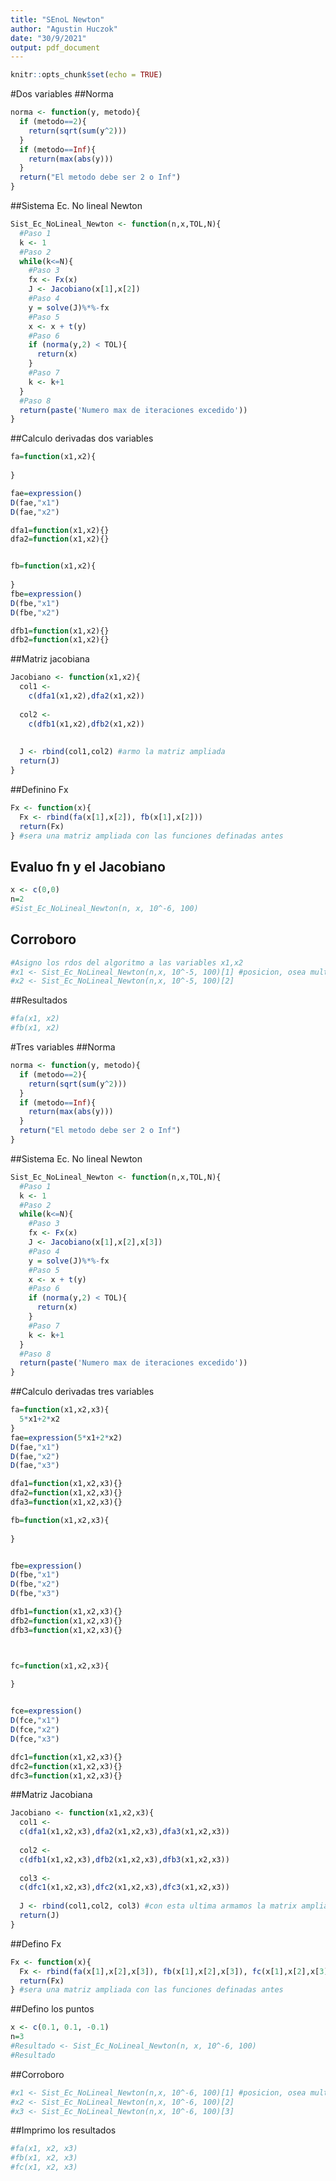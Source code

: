 ```yaml
---
title: "SEnoL Newton"
author: "Agustin Huczok"
date: "30/9/2021"
output: pdf_document
---
```


```r
knitr::opts_chunk$set(echo = TRUE)
```






#Dos variables
##Norma


```r
norma <- function(y, metodo){
  if (metodo==2){
    return(sqrt(sum(y^2)))
  }
  if (metodo==Inf){
    return(max(abs(y)))
  }
  return("El metodo debe ser 2 o Inf")
}

```

##Sistema Ec. No lineal Newton


```r
Sist_Ec_NoLineal_Newton <- function(n,x,TOL,N){
  #Paso 1
  k <- 1
  #Paso 2
  while(k<=N){
    #Paso 3
    fx <- Fx(x)
    J <- Jacobiano(x[1],x[2])
    #Paso 4
    y = solve(J)%*%-fx
    #Paso 5
    x <- x + t(y)
    #Paso 6
    if (norma(y,2) < TOL){
      return(x)
    }
    #Paso 7
    k <- k+1
  }
  #Paso 8
  return(paste('Numero max de iteraciones excedido'))
}
```
##Calculo derivadas dos variables

```r
fa=function(x1,x2){
  
}

fae=expression()
D(fae,"x1")
D(fae,"x2")

dfa1=function(x1,x2){}
dfa2=function(x1,x2){}


fb=function(x1,x2){
  
}
fbe=expression()
D(fbe,"x1")
D(fbe,"x2")

dfb1=function(x1,x2){}
dfb2=function(x1,x2){}
```





##Matriz jacobiana

```r



Jacobiano <- function(x1,x2){
  col1 <- 
    c(dfa1(x1,x2),dfa2(x1,x2))
  
  col2 <- 
    c(dfb1(x1,x2),dfb2(x1,x2))
  
  
  J <- rbind(col1,col2) #armo la matriz ampliada
  return(J)
}
```

##Definino Fx

```r

Fx <- function(x){
  Fx <- rbind(fa(x[1],x[2]), fb(x[1],x[2]))
  return(Fx)
} #sera una matriz ampliada con las funciones definadas antes

```

## Evaluo fn y el Jacobiano
```r


x <- c(0,0)
n=2
#Sist_Ec_NoLineal_Newton(n, x, 10^-6, 100)
```

## Corroboro
```r



#Asigno los rdos del algoritmo a las variables x1,x2
#x1 <- Sist_Ec_NoLineal_Newton(n,x, 10^-5, 100)[1] #posicion, osea mult por posicion 1
#x2 <- Sist_Ec_NoLineal_Newton(n,x, 10^-5, 100)[2]
```

##Resultados
```r



#fa(x1, x2)
#fb(x1, x2)

```










#Tres variables
##Norma


```r
norma <- function(y, metodo){
  if (metodo==2){
    return(sqrt(sum(y^2)))
  }
  if (metodo==Inf){
    return(max(abs(y)))
  }
  return("El metodo debe ser 2 o Inf")
}

```

##Sistema Ec. No lineal Newton


```r
Sist_Ec_NoLineal_Newton <- function(n,x,TOL,N){
  #Paso 1
  k <- 1
  #Paso 2
  while(k<=N){
    #Paso 3
    fx <- Fx(x)
    J <- Jacobiano(x[1],x[2],x[3])
    #Paso 4
    y = solve(J)%*%-fx
    #Paso 5
    x <- x + t(y)
    #Paso 6
    if (norma(y,2) < TOL){
      return(x)
    }
    #Paso 7
    k <- k+1
  }
  #Paso 8
  return(paste('Numero max de iteraciones excedido'))
}
```
##Calculo derivadas tres variables

```r
fa=function(x1,x2,x3){
  5*x1+2*x2
}
fae=expression(5*x1+2*x2)
D(fae,"x1")
D(fae,"x2")
D(fae,"x3")

dfa1=function(x1,x2,x3){}
dfa2=function(x1,x2,x3){}
dfa3=function(x1,x2,x3){}

fb=function(x1,x2,x3){
  
}


fbe=expression()
D(fbe,"x1")
D(fbe,"x2")
D(fbe,"x3")

dfb1=function(x1,x2,x3){}
dfb2=function(x1,x2,x3){}
dfb3=function(x1,x2,x3){}



fc=function(x1,x2,x3){
  
}


fce=expression()
D(fce,"x1")
D(fce,"x2")
D(fce,"x3")

dfc1=function(x1,x2,x3){}
dfc2=function(x1,x2,x3){}
dfc3=function(x1,x2,x3){}

```

##Matriz Jacobiana

```r
Jacobiano <- function(x1,x2,x3){
  col1 <- 
  c(dfa1(x1,x2,x3),dfa2(x1,x2,x3),dfa3(x1,x2,x3))
  
  col2 <- 
  c(dfb1(x1,x2,x3),dfb2(x1,x2,x3),dfb3(x1,x2,x3))
  
  col3 <-
  c(dfc1(x1,x2,x3),dfc2(x1,x2,x3),dfc3(x1,x2,x3))
  
  J <- rbind(col1,col2, col3) #con esta ultima armamos la matrix ampliada
  return(J)
}
```

##Defino Fx

```r
Fx <- function(x){
  Fx <- rbind(fa(x[1],x[2],x[3]), fb(x[1],x[2],x[3]), fc(x[1],x[2],x[3]))
  return(Fx)
} #sera una matriz ampliada con las funciones definadas antes
```

##Defino los puntos

```r
x <- c(0.1, 0.1, -0.1)
n=3
#Resultado <- Sist_Ec_NoLineal_Newton(n, x, 10^-6, 100)
#Resultado
```
##Corroboro

```r
#x1 <- Sist_Ec_NoLineal_Newton(n,x, 10^-6, 100)[1] #posicion, osea mult por posicion 1
#x2 <- Sist_Ec_NoLineal_Newton(n,x, 10^-6, 100)[2]
#x3 <- Sist_Ec_NoLineal_Newton(n,x, 10^-6, 100)[3]
```

##Imprimo los resultados

```r
#fa(x1, x2, x3)
#fb(x1, x2, x3)
#fc(x1, x2, x3)
```

